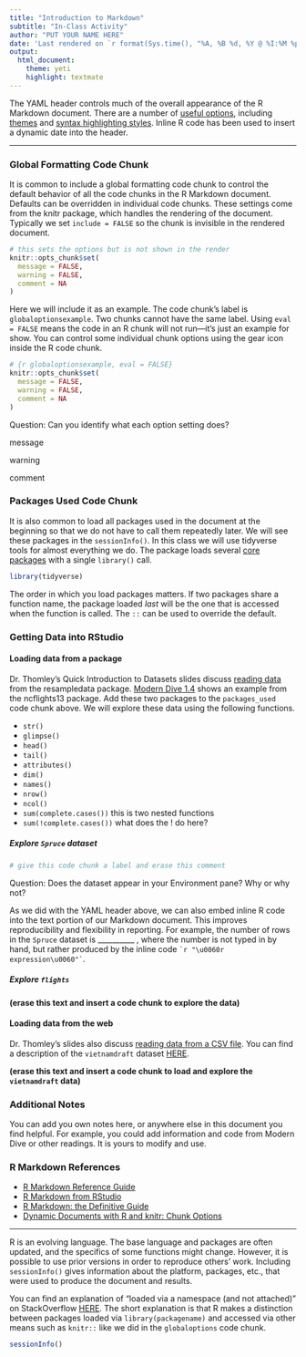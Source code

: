 ```yaml
---
title: "Introduction to Markdown"
subtitle: "In-Class Activity"
author: "PUT YOUR NAME HERE"
date: 'Last rendered on `r format(Sys.time(), "%A, %B %d, %Y @ %I:%M %p")`'
output: 
  html_document: 
    theme: yeti
    highlight: textmate
---
```


The YAML header controls much of the overall appearance of the R Markdown document. There are a number of [useful options](https://zsmith27.github.io/rmarkdown_crash-course/lesson-4-yaml-headers.html), including [themes](https://www.datadreaming.org/post/r-markdown-theme-gallery/) and [syntax highlighting styles](https://eranraviv.com/syntax-highlighting-style-in-rmarkdown/). Inline R code has been used to insert a dynamic date into the header.

***

### Global Formatting Code Chunk

It is common to include a global formatting code chunk to control the default behavior of all the code chunks in the R Markdown document. Defaults can be overridden in individual code chunks. These settings come from the knitr package, which handles the rendering of the document. Typically we set `include = FALSE` so the chunk is invisible in the rendered document.

```r
# this sets the options but is not shown in the render
knitr::opts_chunk$set(
  message = FALSE,
  warning = FALSE,
  comment = NA
)
```

Here we will include it as an example. The code chunk's label is `globaloptionsexample`. Two chunks cannot have the same label. Using `eval = FALSE` means the code in an R chunk will not run---it's just an example for show. You can control some individual chunk options using the gear icon inside the R code chunk.

```r
# {r globaloptionsexample, eval = FALSE}
knitr::opts_chunk$set(
  message = FALSE,
  warning = FALSE,
  comment = NA
)
```

Question: Can you identify what each option setting does? 

message

warning

comment

### Packages Used Code Chunk

It is also common to load all packages used in the document at the beginning so that we do not have to call them repeatedly later. We will see these packages in the `sessionInfo()`. In this class we will use tidyverse tools for almost everything we do. The package loads several [core packages](https://www.tidyverse.org/packages/) with a single `library()` call.

```r
library(tidyverse)
```

The order in which you load packages matters. If two packages share a function name, the package loaded *last* will be the one that is accessed when the function is called. The `::` can be used to override the default.

### Getting Data into RStudio

#### Loading data from a package

Dr. Thomley's Quick Introduction to Datasets slides discuss [reading data](https://stat-jet-asu.github.io/StatisticalDataAnalysis1/Slides/IntroToDatasets.html#13) from the resampledata package. [Modern Dive 1.4](https://moderndive.com/1-getting-started.html#nycflights13) shows an example from the ncflights13 package. Add these two packages to the `packages_used` code chunk above. We will explore these data using the following functions.

* `str()`
* `glimpse()`
* `head()`
* `tail()`
* `attributes()`
* `dim()`
* `names()`
* `nrow()`
* `ncol()`
* `sum(complete.cases())` this is two nested functions
* `sum(!complete.cases())` what does the ! do here?

##### Explore `Spruce` dataset

```r
# give this code chunk a label and erase this comment

```

Question: Does the dataset appear in your Environment pane? Why or why not?

As we did with the YAML header above, we can also embed inline R code into the text portion of our Markdown document. This improves reproducibility and flexibility in reporting. For example, the number of rows in the `Spruce` dataset is __________ , where the number is not typed in by hand, but rather produced by the inline code `` `r "\u0060r expression\u0060"` ``. 

##### Explore `flights`

**(erase this text and insert a code chunk to explore the data)**

#### Loading data from the web

Dr. Thomley's slides also discuss [reading data from a CSV file](https://stat-jet-asu.github.io/StatisticalDataAnalysis1/Slides/IntroToDatasets.html#17). You can find a description of the `vietnamdraft` dataset [HERE](https://stat-jet-asu.github.io/Datasets/InstructorDescriptions/vietnamdraft.html).

**(erase this text and insert a code chunk to load and explore the `vietnamdraft` data)**

### Additional Notes

You can add you own notes here, or anywhere else in this document you find helpful. For example, you could add information and code from Modern Dive or other readings. It is yours to modify and use.

### R Markdown References

* [R Markdown Reference Guide](https://www.rstudio.com/wp-content/uploads/2015/03/rmarkdown-reference.pdf)
* [R Markdown from RStudio](https://rmarkdown.rstudio.com/index.html)
* [R Markdown: the Definitive Guide](https://bookdown.org/yihui/rmarkdown/)
* [Dynamic Documents with R and knitr: Chunk Options](https://yihui.org/knitr/options/#chunk-options)

***

R is an evolving language. The base language and packages are often updated, and the specifics of some functions might change. However, it is possible to use prior versions in order to reproduce others' work. Including `sessionInfo()` gives information about the platform, packages, etc., that were used to produce the document and results.

You can find an explanation of "loaded via a namespace (and not attached)" on StackOverflow [HERE](https://stackoverflow.com/questions/14988722/in-r-what-does-loaded-via-a-namespace-and-not-attached-mean). The short explanation is that R makes a distinction between packages loaded via `library(packagename)` and accessed via other means such as `knitr::` like we did in the `globaloptions` code chunk.

```r
sessionInfo()
```

